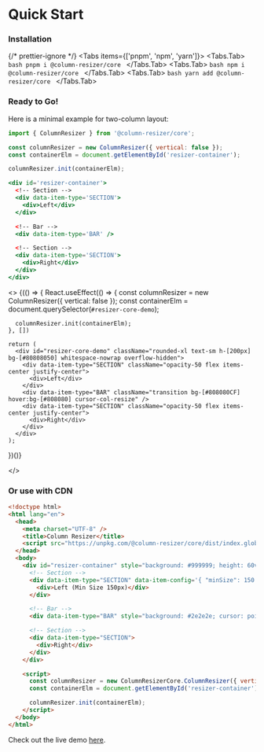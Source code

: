 
# Quick Start

<div className="steps-container">

### Installation

{/* prettier-ignore */}
<Tabs items={['pnpm', 'npm', 'yarn']}>
  <Tabs.Tab>
    ```bash
    pnpm i @column-resizer/core
    ```
  </Tabs.Tab>
  <Tabs.Tab>
    ```bash
    npm i @column-resizer/core
    ```
  </Tabs.Tab>
  <Tabs.Tab>
    ```bash
    yarn add @column-resizer/core
    ```
  </Tabs.Tab>
</Tabs>

### Ready to Go!

Here is a minimal example for two-column layout:

```js filename="app.js"
import { ColumnResizer } from '@column-resizer/core';

const columnResizer = new ColumnResizer({ vertical: false });
const containerElm = document.getElementById('resizer-container');

columnResizer.init(containerElm);
```

```jsx filename="index.html"
<div id='resizer-container'>
  <!-- Section -->
  <div data-item-type='SECTION'>
    <div>Left</div>
  </div>

  <!-- Bar -->
  <div data-item-type='BAR' />

  <!-- Section -->
  <div data-item-type='SECTION'>
    <div>Right</div>
  </div>
</div>
```

<>
  {(() => {
    React.useEffect(() => {
      const columnResizer = new ColumnResizer({ vertical: false });
      const containerElm = document.querySelector(`#resizer-core-demo`);

      columnResizer.init(containerElm);
    }, [])

    return (
      <div id="resizer-core-demo" className="rounded-xl text-sm h-[200px] bg-[#80808050] whitespace-nowrap overflow-hidden">
        <div data-item-type="SECTION" className="opacity-50 flex items-center justify-center">
          <div>Left</div>
        </div>
        <div data-item-type="BAR" className="transition bg-[#808080CF] hover:bg-[#808080] cursor-col-resize" />
        <div data-item-type="SECTION" className="opacity-50 flex items-center justify-center">
          <div>Right</div>
        </div>
      </div>
    );

})()}

</>
</div>

### Or use with CDN

```html {6,9-22,25-28}
<!doctype html>
<html lang="en">
  <head>
    <meta charset="UTF-8" />
    <title>Column Resizer</title>
    <script src="https://unpkg.com/@column-resizer/core/dist/index.global.js"></script>
  </head>
  <body>
    <div id="resizer-container" style="background: #999999; height: 60vh">
      <!-- Section -->
      <div data-item-type="SECTION" data-item-config='{ "minSize": 150 }'>
        <div>Left (Min Size 150px)</div>
      </div>

      <!-- Bar -->
      <div data-item-type="BAR" style="background: #2e2e2e; cursor: pointer"></div>

      <!-- Section -->
      <div data-item-type="SECTION">
        <div>Right</div>
      </div>
    </div>

    <script>
      const columnResizer = new ColumnResizerCore.ColumnResizer({ vertical: false });
      const containerElm = document.getElementById('resizer-container');

      columnResizer.init(containerElm);
    </script>
  </body>
</html>
```

Check out the live demo <a className="nx-text-primary-600 nx-underline nx-decoration-from-font [text-underline-position:from-font]" href="/cdn-example.html" target="_blank">here</a>.
